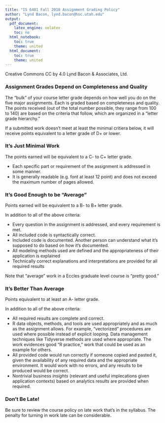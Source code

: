 ```yaml
---
title: "IS 6481 Fall 2018 Assignment Grading Policy"
author: "Lynd Bacon, lynd.bacon@hsc.utah.edu"
output:
  pdf_document:
    latex_engine: xelatex
    toc: no
  html_notebook:
    toc: true
    theme: united
  html_document:
    toc: true
    theme: united
---
```


Creative Commons CC by 4.0 Lynd Bacon & Associates, Ltd.  

### Assignment Grades Depend on Completeness and Quality

The "bulk" of your course letter grade depends on how well you do on the five major assignments.  Each is graded based on completeness and quality. The points received (out of the total number possible, they range from 100 to 140) are based on the criteria that follow, which are organized in a "letter grade hierarchy."

If a submitted work doesn't meet at least the minimal critiera below, it will receive points equivalent to a letter grade of D+ or lower.

### It's Just Minimal Work

The points earned will be equivalent to a C- to C+ letter grade.

* Each specific part or requirement of the assignment is addressed in some manner.
* It is generally readable (e.g. font at least 12 point) and does not exceed the maximum number of pages allowed.

### It's Good Enough to be "Average"

Points earned will be equivalent to a B- to B+ letter grade.

In addition to all of the above criteria:

* Every question in the assignment is addressed, and every requirement is met.
* All included code is syntactically correct.  
* Included code is documented.  Another person can understand what it's supposed to do based on how it's documented.
* All modeling methods used are defined and the appropriateness of their application is explained
* Technically correct explanations and interpretations are provided for all required results

Note that "average" work in a Eccles graduate level course is "pretty good."

### It's Better Than Average

Points equivalent to at least an A- letter grade.

In addition to all of the above criteria:

* All required results are complete and correct.
* R data objects, methods, and tools are used appropriately and as much as the assignment allows. For example, "vectorized" procedures are used where possible instead of explicit looping.  Data management techniques like Tidyverse methods are used where appropriate.  The work evidences good "R practice," work that could be used as an example for others.
* All provided code would run correctly if someone copied and pasted it, given the availability of any required data and the appropriate environment. It would work with no errors, and any results to be produced would be correct.
* Nontrivial business _insights_ (relevant and useful implecations given application contexts) based on analytics results are provided when required.

### Don't Be Late!

Be sure to review the course policy on late work that’s in the syllabus. The penalty for turning in work late can be considerable.
